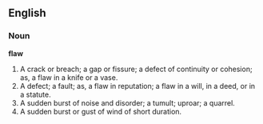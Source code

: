 ==English==

===Noun===

'''flaw'''

#A crack or breach; a gap or fissure; a defect of continuity or cohesion; as, a flaw in a knife or a vase.
#A defect; a fault; as, a flaw in reputation; a flaw in a will, in a deed, or in a statute.
#A sudden burst of noise and disorder; a tumult; uproar; a quarrel.
#A sudden burst or gust of wind of short duration.